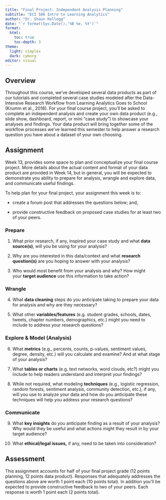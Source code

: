 ```yaml
---
title: "Final Project: Independent Analysis Planning"
subtitle: "ECI 586 Intro to Learning Analytics"
author: "Dr. Shaun Kellogg"
date: "`r format(Sys.Date(),'%B %e, %Y')`"
format:
  html:
    toc: true
    toc-depth: 3
theme:
  light: simplex
  dark: cyborg
editor: visual
---
```


## Overview

Throughout this course, we've developed several data products as part of our tutorials and completed several case studies modeled after the Data-Intensive Research Workflow from Learning Analytics Goes to School (Krumm et al., 2018). For your final course project, you'll be asked to complete an independent analysis and create your own data product (e.g., slide show, dashboard, report, or mini "case study") to showcase your analyses and findings. Your data product will bring together some of the workflow processes we've learned this semester to help answer a research question you have about a dataset of your own choosing.

## Assignment

Week 13, provides some space to plan and conceptualize your final course project. More details about the actual content and format of your data product are provided in Week 14, but in general, you will be expected to demonstrate you ability to prepare for analysis, wrangle and explore data, and communicate useful findings.

To help plan for your final project, your assignment this week is to:

-   create a forum post that addresses the questions below; and,

-   provide constructive feedback on proposed case studies for at least two of your peers.

### Prepare

1.  What prior research, if any, inspired your case study and what **data source(s)**, will you be using for your analysis?

2.  Why are you interested in this data/context and what **research question(s)** are you hoping to answer with your analysis?

3.  Who would most benefit from your analysis and why? How might your **target audience** use this information to take action?

### Wrangle

4.  What **data cleaning** steps do you anticipate taking to prepare your data for analysis and why are they necessary? 

5.  What other **variables/features** (e.g. student grades, schools, dates, tweets, chapter numbers, demographics, etc.) might you need to include to address your research questions?

### Explore & Model (Analysis)

6.  What **metrics** (e.g., percents, counts, p-values, sentiment values, degree, density, etc.) will you calculate and examine? And at what stage of your analysis?

7.  What **tables or charts** (e.g. text networks, word clouds, etc?) might you include to help readers understand and interpret your findings?

8.  While not required, what modeling **techniques** (e.g., logistic regression, random forests, sentiment analysis, community detection, etc.), if any, will you use to analyze your data and how do you anticipate these techniques will help you address your research questions?

### Communicate

9.  What **key insights** do you anticipate finding as a result of your analysis? Why would they be useful and what actions might they result in by your target audience?

10. What **ethical/legal issues,** if any, need to be taken into consideration?

## Assessment

This assignment accounts for half of your final project grade (12 points planning, 12 points data product). Responses that adequately addresses the questions above are worth 1 point each (10 points total). In addition you'll be expected to provide constructive feedback to two of your peers. Each response is worth 1 point each (2 points total).
